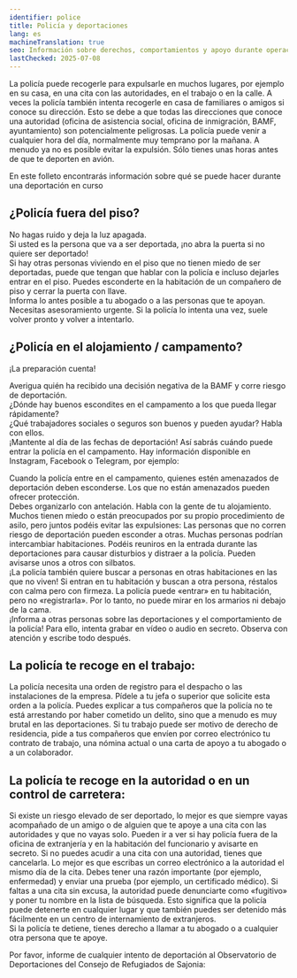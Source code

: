 ```yaml
---
identifier: police
title: Policía y deportaciones
lang: es
machineTranslation: true
seo: Información sobre derechos, comportamientos y apoyo durante operaciones policiales relacionadas con deportaciones en Alemania.
lastChecked: 2025-07-08
---
```


La policía puede recogerle para expulsarle en muchos lugares, por ejemplo en su casa, en una cita con las autoridades, en el trabajo o en la calle.
A veces la policía también intenta recogerle en casa de familiares o amigos si conoce su dirección.
Esto se debe a que todas las direcciones que conoce una autoridad (oficina de asistencia social, oficina de inmigración, BAMF, ayuntamiento) son potencialmente peligrosas.
La policía puede venir a cualquier hora del día, normalmente muy temprano por la mañana. A menudo ya no es posible evitar la expulsión.
Sólo tienes unas horas antes de que te deporten en avión.

En este folleto encontrarás información sobre qué se puede hacer durante <InternalShortLink identifier="ongoing-deportation">una deportación en curso</InternalShortLink>

## ¿Policía fuera del piso?

No hagas ruido y deja la luz apagada. <br/>
Si usted es la persona que va a ser deportada, ¡no abra la puerta si no quiere ser deportado! <br/>
Si hay otras personas viviendo en el piso que no tienen miedo de ser deportadas, puede que tengan que hablar con la policía e incluso dejarles entrar en el piso. Puedes esconderte en la habitación de un compañero de piso y cerrar la puerta con llave. <br/>
Informa lo antes posible a tu abogado o a las personas que te apoyan. Necesitas asesoramiento urgente. Si la policía lo intenta una vez, suele volver pronto y volver a intentarlo.

## ¿Policía en el alojamiento / campamento?

¡La preparación cuenta!

Averigua quién ha recibido una decisión negativa de la BAMF y corre riesgo de deportación. <br/>
¿Dónde hay buenos escondites en el campamento a los que pueda llegar rápidamente? <br/>
¿Qué trabajadores sociales o seguros son buenos y pueden ayudar? Habla con ellos. <br/>
¡Mantente al día de las fechas de deportación! Así sabrás cuándo puede entrar la policía en el campamento. Hay información disponible en Instagram, Facebook o Telegram, por ejemplo:
<Address identifier="deportationalarm"></Address>
Cuando la policía entre en el campamento, quienes estén amenazados de deportación deben esconderse. Los que no están amenazados pueden ofrecer protección.
<br />
Debes organizarlo con antelación. Habla con la gente de tu alojamiento. Muchos tienen miedo o están preocupados por su propio procedimiento de asilo, pero juntos podéis evitar las expulsiones: Las personas que no corren riesgo de deportación pueden esconder a otras. Muchas personas podrían intercambiar habitaciones. Podéis reuniros en la entrada durante las deportaciones para causar disturbios y distraer a la policía. Pueden avisarse unos a otros con silbatos.
<br />
¡La policía también quiere buscar a personas en otras habitaciones en las que no viven! Si entran en tu habitación y buscan a otra persona, réstalos con calma pero con firmeza. La policía puede «entrar» en tu habitación, pero no «registrarla». Por lo tanto, no puede mirar en los armarios ni debajo de la cama.
<br />
¡Informa a otras personas sobre las deportaciones y el comportamiento de la policía! Para ello, intenta grabar en vídeo o audio en secreto. Observa con atención y escribe todo después.
<br />

## La policía te recoge en el trabajo:

La policía necesita una orden de registro para el despacho o las instalaciones de la empresa. Pídele a tu jefa o superior que solicite esta orden a la policía.
Puedes explicar a tus compañeros que la policía no te está arrestando por haber cometido un delito, sino que a menudo es muy brutal en las deportaciones.
Si tu trabajo puede ser motivo de derecho de residencia, pide a tus compañeros que envíen por correo electrónico tu contrato de trabajo, una nómina actual o una carta de apoyo a tu abogado o a un colaborador.

## La policía te recoge en la autoridad o en un control de carretera:

Si existe un riesgo elevado de ser deportado, lo mejor es que siempre vayas acompañado de un amigo o de alguien que te apoye a una cita con las autoridades y que no vayas solo. Pueden ir a ver si hay policía fuera de la oficina de extranjería y en la habitación del funcionario y avisarte en secreto.
Si no puedes acudir a una cita con una autoridad, tienes que cancelarla. Lo mejor es que escribas un correo electrónico a la autoridad el mismo día de la cita. Debes tener una razón importante (por ejemplo, enfermedad) y enviar una prueba (por ejemplo, un certificado médico). Si faltas a una cita sin excusa, la autoridad puede denunciarte como «fugitivo» y poner tu nombre en la lista de búsqueda. Esto significa que la policía puede detenerte en cualquier lugar y que también puedes ser detenido más fácilmente en un centro de internamiento de extranjeros. <br/>
Si la policía te detiene, tienes derecho a llamar a tu abogado o a cualquier otra persona que te apoye.

Por favor, informe de cualquier intento de deportación al Observatorio de Deportaciones del Consejo de Refugiados de Sajonia: <Address identifier="sfr_abschiebemonitoring"></Address>

